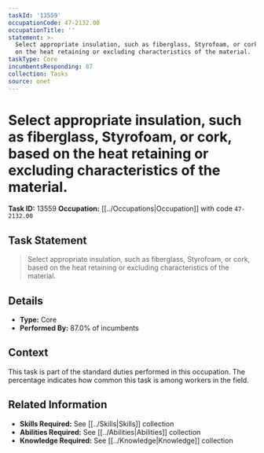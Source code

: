 ```yaml
---
taskId: '13559'
occupationCode: 47-2132.00
occupationTitle: ''
statement: >-
  Select appropriate insulation, such as fiberglass, Styrofoam, or cork, based
  on the heat retaining or excluding characteristics of the material.
taskType: Core
incumbentsResponding: 87
collection: Tasks
source: onet
---
```

# Select appropriate insulation, such as fiberglass, Styrofoam, or cork, based on the heat retaining or excluding characteristics of the material.

**Task ID:** 13559
**Occupation:** [[../Occupations|Occupation]] with code `47-2132.00`

## Task Statement

> Select appropriate insulation, such as fiberglass, Styrofoam, or cork, based on the heat retaining or excluding characteristics of the material.

## Details

- **Type:** Core
- **Performed By:** 87.0% of incumbents

## Context

This task is part of the standard duties performed in this occupation. The percentage indicates how common this task is among workers in the field.

## Related Information

- **Skills Required:** See [[../Skills|Skills]] collection
- **Abilities Required:** See [[../Abilities|Abilities]] collection
- **Knowledge Required:** See [[../Knowledge|Knowledge]] collection
